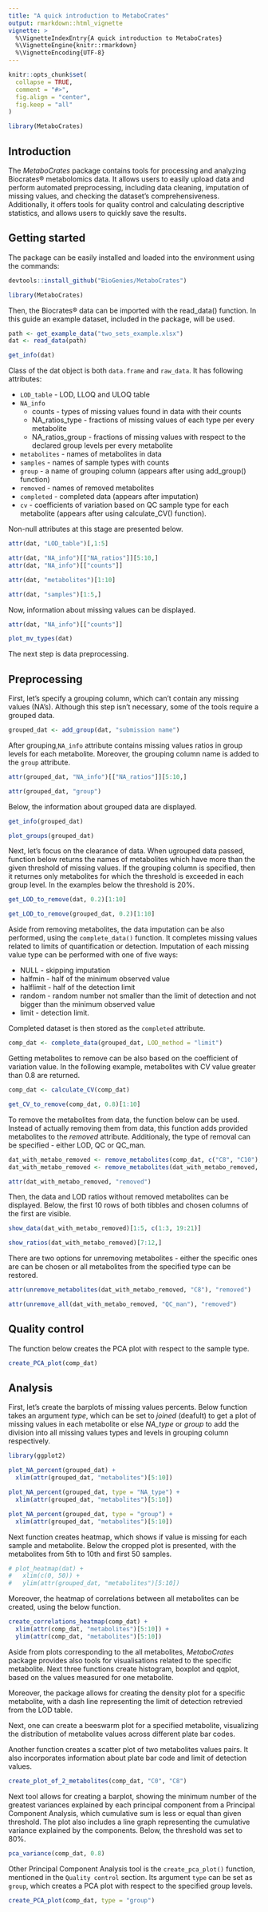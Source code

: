 ```yaml
---
title: "A quick introduction to MetaboCrates"
output: rmarkdown::html_vignette
vignette: >
  %\VignetteIndexEntry{A quick introduction to MetaboCrates}
  %\VignetteEngine{knitr::rmarkdown}
  %\VignetteEncoding{UTF-8}
---
```


```r
knitr::opts_chunk$set(
  collapse = TRUE,
  comment = "#>",
  fig.align = "center",
  fig.keep = "all"
)
```

```r
library(MetaboCrates)
```

## Introduction

The *MetaboCrates* package contains tools for processing and analyzing Biocrates® metabolomics data. It allows users to easily upload data and perform automated preprocessing, including data cleaning, imputation of missing values, and checking the dataset's comprehensiveness. Additionally, it offers tools for quality control and calculating descriptive statistics, and allows users to quickly save the results.

## Getting started

The package can be easily installed and loaded into the environment using the commands:

```r
devtools::install_github("BioGenies/MetaboCrates")

library(MetaboCrates)
```

Then, the Biocrates® data can be imported with the read_data() function. In this guide an example dataset, included in the package, will be used.

```r
path <- get_example_data("two_sets_example.xlsx")
dat <- read_data(path)

get_info(dat)
```

Class of the dat object is both `data.frame` and `raw_data`. It has following attributes:

* `LOD_table` - LOD, LLOQ and ULOQ table
* `NA_info`
  + counts - types of missing values found in data with their counts
  + NA_ratios_type - fractions of missing values of each type per every metabolite
  + NA_ratios_group - fractions of missing values with respect to the declared group levels per every metabolite
* `metabolites` - names of metabolites in data
* `samples` - names of sample types with counts
* `group` - a name of grouping column (appears after using add_group() function)
* `removed` - names of removed metabolites
* `completed` - completed data (appears after imputation)
* `cv` - coefficients of variation based on QC sample type for each metabolite (appears after using calculate_CV() function).

Non-null attributes at this stage are presented below.

```r
attr(dat, "LOD_table")[,1:5]

attr(dat, "NA_info")[["NA_ratios"]][5:10,]
attr(dat, "NA_info")[["counts"]]

attr(dat, "metabolites")[1:10]

attr(dat, "samples")[1:5,]
```

Now, information about missing values can be displayed.

```r
attr(dat, "NA_info")[["counts"]]

plot_mv_types(dat)
```

The next step is data preprocessing.

## Preprocessing

First, let's specify a grouping column, which can't contain any missing values (NA's). Although this step isn't necessary, some of the tools require a grouped data.

```r
grouped_dat <- add_group(dat, "submission name")
```

After grouping,`NA_info` attribute contains missing values ratios in group levels for each metabolite. Moreover, the grouping column name is added to the `group` attribute.

```r
attr(grouped_dat, "NA_info")[["NA_ratios"]][5:10,]

attr(grouped_dat, "group")
```

Below, the information about grouped data are displayed.

```r
get_info(grouped_dat)

plot_groups(grouped_dat)
```

Next, let's focus on the clearance of data. When ugrouped data passed, function below returns the names of metabolites which have more than the given threshold of missing values. If the grouping column is specified, then it returnes only metabolites for which the threshold is exceeded in each group level. In the examples below the threshold is 20%.

```r
get_LOD_to_remove(dat, 0.2)[1:10]

get_LOD_to_remove(grouped_dat, 0.2)[1:10]
```

Aside from removing metabolites, the data imputation can be also performed, using the `complete_data()` function. It completes missing values related to limits of quantification or detection. Imputation of each missing value type can be performed with one of five ways:

* NULL - skipping imputation
* halfmin - half of the minimum observed value
* halflimit - half of the detection limit
* random - random number not smaller than the limit of detection and not bigger than the minimum observed value
* limit - detection limit.

Completed dataset is then stored as the `completed` attribute.

```r
comp_dat <- complete_data(grouped_dat, LOD_method = "limit")
```

Getting metabolites to remove can be also based on the coefficient of variation value. In the following example, metabolites with CV value greater than 0.8 are returned.

```r
comp_dat <- calculate_CV(comp_dat)

get_CV_to_remove(comp_dat, 0.8)[1:10]
```

To remove the metabolites from data, the function below can be used. Instead of actually removing them from data, this function adds provided metabolites to the *removed* attribute. Additionaly, the type of removal can be specified - either LOD, QC or QC_man.

```r
dat_with_metabo_removed <- remove_metabolites(comp_dat, c("C8", "C10"), "LOD")
dat_with_metabo_removed <- remove_metabolites(dat_with_metabo_removed, c("C8", "C12:1"), "QC_man")

attr(dat_with_metabo_removed, "removed")
```

Then, the data and LOD ratios without removed metabolites can be displayed. Below, the first 10 rows of both tibbles and chosen columns of the first are visible.

```r
show_data(dat_with_metabo_removed)[1:5, c(1:3, 19:21)]

show_ratios(dat_with_metabo_removed)[7:12,]
```

There are two options for unremoving metabolites - either the specific ones are can be chosen or all metabolites from the specified type can be restored.

```r
attr(unremove_metabolites(dat_with_metabo_removed, "C8"), "removed")

attr(unremove_all(dat_with_metabo_removed, "QC_man"), "removed")
```

## Quality control

The function below creates the PCA plot with respect to the sample type.

```r
create_PCA_plot(comp_dat)
```

## Analysis

First, let's create the barplots of missing values percents. Below function takes an argument *type*, which can be set to *joined* (deafult) to get a plot of missing values in each metabolite or else *NA_type* or *group* to add the division into all missing values types and levels in grouping column respectively.

```r
library(ggplot2)

plot_NA_percent(grouped_dat) +
  xlim(attr(grouped_dat, "metabolites")[5:10])

plot_NA_percent(grouped_dat, type = "NA_type") +
  xlim(attr(grouped_dat, "metabolites")[5:10])

plot_NA_percent(grouped_dat, type = "group") +
  xlim(attr(grouped_dat, "metabolites")[5:10])
```

Next function creates heatmap, which shows if value is missing for each sample and metabolite. Below the cropped plot is presented, with the metabolites from 5th to 10th and first 50 samples.

```r
# plot_heatmap(dat) +
#   xlim(c(0, 50)) +
#   ylim(attr(grouped_dat, "metabolites")[5:10])
```

Moreover, the heatmap of correlations between all metabolites can be created, using the below function.

```r
create_correlations_heatmap(comp_dat) +
  xlim(attr(comp_dat, "metabolites")[5:10]) +
  ylim(attr(comp_dat, "metabolites")[5:10])
```

Aside from plots corresponding to the all metabolites, *MetaboCrates* package provides also tools for visualisations related to the specific metabolite. Next three functions create histogram, boxplot and qqplot, based on the values measured for one metabolite.

Moreover, the package allows for creating the density plot for a specific metabolite, with a dash line representing the limit of detection retrevied from the LOD table.

Next, one can create a beeswarm plot for a specified metabolite, visualizing the distribution of metabolite values across different plate bar codes.

Another function creates a scatter plot of two metabolites values pairs. It also incorporates information about plate bar code and limit of detection values.

```r
create_plot_of_2_metabolites(comp_dat, "C0", "C8")
```

Next tool allows for creating a barplot, showing the minimum number of the greatest variances explained by each principal component from a Principal Component Analysis, which cumulative sum is less or equal than given threshold. The plot also includes a line graph representing the cumulative variance explained by the components. Below, the threshold was set to 80%.

```r
pca_variance(comp_dat, 0.8)
```

Other Principal Component Analysis tool is the `create_pca_plot()` function, mentioned in the `Quality control` section. Its argument `type` can be set as `group`, which creates a PCA plot with respect to the specified group levels.

```r
create_PCA_plot(comp_dat, type = "group")
```
